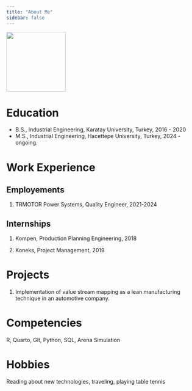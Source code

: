 ```yaml
---
title: "About Me"
sidebar: false 
---
```


![](images/Nimet Sevinc-01.jpg){fig-align="center" width="156"}

# Education

-   B.S., Industrial Engineering, Karatay University, Turkey, 2016 - 2020
-   M.S., Industrial Engineering, Hacettepe University, Turkey, 2024 - ongoing.

# Work Experience

## Employements

1.  TRMOTOR Power Systems, Quality Engineer, 2021-2024

## Internships

1.  Kompen, Production Planning Engineering, 2018

2.  Koneks, Project Management, 2019

# Projects

1.  Implementation of value stream mapping as a lean manufacturing technique in an automotive company.

# Competencies

R, Quarto, Git, Python, SQL, Arena Simulation

# Hobbies

Reading about new technologies, traveling, playing table tennis
